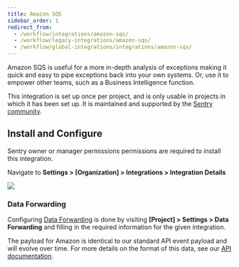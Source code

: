 ```yaml
---
title: Amazon SQS
sidebar_order: 1
redirect_from:
  - /workflow/integrations/amazon-sqs/
  - /workflow/legacy-integrations/amazon-sqs/
  - /workflow/global-integrations/integrations/amazon-sqs/
---
```


Amazon SQS is useful for a more in-depth analysis of exceptions making it quick and easy to pipe exceptions back into your own systems. Or, use it to empower other teams, such as a Business Intelligence function.  

This integration is set up once per project, and is only usable in projects in which it has been set up. It is maintained and supported by the [Sentry community](https://forum.sentry.io/).

## Install and Configure

<Alert title="Note" level="info">
Sentry owner or manager permissions permissions are required to install this integration.
</Alert>

Navigate to **Settings > [Organization] > Integrations > Integration Details**

![](amazon-sqs.png)

### Data Forwarding
Configuring [Data Forwarding](/data-management/data-forwarding/) is done by visiting **[Project] > Settings > Data Forwarding** and filling in the required information for the given integration.

The payload for Amazon is identical to our standard API event payload and will evolve over time. For more details on the format of this data, see our [API documentation](/api/events/get-project-event-details/).
